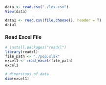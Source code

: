 ```r
data <- read.csv("./lex.csv")
View(data)
```

```r
data1 <- read.csv(file.choose(), header = T)
data1
```

### Read Excel File

```r
# install.packages("readxl")
library(readxl)
file_path <- "./pop.xlsx"
excel1 <- read_excel(file_path)
excel1
```

```r
# dimensions of data
dim(excel1)
```
